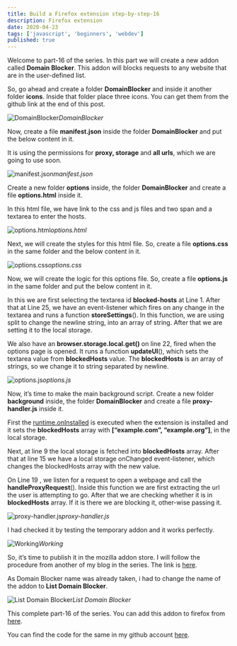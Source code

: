 ```yaml
---
title: Build a Firefox extension step-by-step-16
description: Firefox extension
date: 2020-04-23
tags: ['javascript', 'beginners', 'webdev']
published: true
---
```


Welcome to part-16 of the series. In this part we will create a new addon called **Domain Blocker**. This addon will blocks requests to any website that are in the user-defined list.

So, go ahead and create a folder **DomainBlocker** and inside it another folder **icons**. Inside that folder place three icons. You can get them from the github link at the end of this post.

![DomainBlocker](https://ik.imagekit.io/thewebdev/FirefoxAddons/16/1_2OXBDMN2a.png)*DomainBlocker*

Now, create a file **manifest.json** inside the folder **DomainBlocker** and put the below content in it.

It is using the permissions for **proxy, storage** and **all urls**, which we are going to use soon.

![manifest.json](https://ik.imagekit.io/thewebdev/FirefoxAddons/16/2_5qLDMhh-qR.png)*manifest.json*

Create a new folder **options** inside, the folder **DomainBlocker** and create a file **options.html** inside it.

In this html file, we have link to the css and js files and two span and a textarea to enter the hosts.

![options.html](https://ik.imagekit.io/thewebdev/FirefoxAddons/16/3_UywaPIgLWv.png)*options.html*

Next, we will create the styles for this html file. So, create a file **options.css** in the same folder and the below content in it.

![options.css](https://ik.imagekit.io/thewebdev/FirefoxAddons/16/4_brexDScVd3.png)*options.css*

Now, we will create the logic for this options file. So, create a file **options.js** in the same folder and put the below content in it.

In this we are first selecting the textarea id **blocked-hosts** at Line 1. After that at Line 25, we have an event-listener which fires on any change in the textarea and runs a function **storeSettings**(). In this function, we are using split to change the newline string, into an array of string. After that we are setting it to the local storage.

We also have an **browser.storage.local.get()** on line 22, fired when the options page is opened. It runs a function **updateUI**(), which sets the textarea value from **blockedHosts** value. The **blockedHosts** is an array of strings, so we change it to string separated by newline.

![options.js](https://ik.imagekit.io/thewebdev/FirefoxAddons/16/5_xB_HacCw9.png)*options.js*

Now, it’s time to make the main background script. Create a new folder **background** inside, the folder **DomainBlocker** and create a file **proxy-handler.js** inside it.

First the [runtime.onInstalled](https://developer.mozilla.org/en-US/docs/Mozilla/Add-ons/WebExtensions/API/runtime/onInstalled) is executed when the extension is installed and it sets the **blockedHosts** array with **[“example.com”, “example.org”]**, in the local storage.

Next, at line 9 the local storage is fetched into **blockedHosts** array. After that at line 15 we have a local storage onChanged event-listener, which changes the blockedHosts array with the new value.

On Line 19 , we listen for a request to open a webpage and call the **handleProxyRequest**(). Inside this function we are first extracting the url the user is attempting to go. After that we are checking whether it is in **blockedHosts** array. If it is there we are blocking it, other-wise passing it.

![proxy-handler.js](https://ik.imagekit.io/thewebdev/FirefoxAddons/16/6_W6vJ7aAG-.png)*proxy-handler.js*

I had checked it by testing the temporary addon and it works perfectly.

![Working](https://ik.imagekit.io/thewebdev/FirefoxAddons/16/7_JjX0HqY36T.gif)*Working*

So, it’s time to publish it in the mozilla addon store. I will follow the procedure from another of my blog in the series. The link is [here](https://dev.to/nabendu82/creating-firefox-browser-extensions-2-3gpn).

As Domain Blocker name was already taken, i had to change the name of the addon to **List Domain Blocker**.

![List Domain Blocker](https://ik.imagekit.io/thewebdev/FirefoxAddons/16/8_qCvTod3OJ.png)*List Domain Blocker*

This complete part-16 of the series. You can add this addon to firefox from [here](https://addons.mozilla.org/en-US/firefox/addon/list-domain-blocker/).

You can find the code for the same in my github account [here](https://github.com/nabendu82/Addons).
